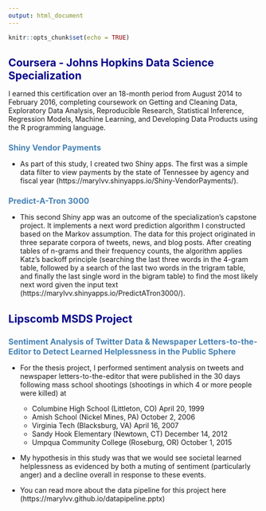 ```yaml
---
output: html_document
---
```


```r
knitr::opts_chunk$set(echo = TRUE)
```

<h1 style = "color: darkblue; font-size: 16pt"> Coursera - Johns Hopkins Data Science Specialization </h1>

I earned this certification over an 18-month period from August 2014 to February 2016, completing coursework on Getting and Cleaning Data, Exploratory Data Analysis, Reproducible Research, Statistical Inference, Regression Models, Machine Learning, and Developing Data Products using the R programming language.

<h2 style = "color: steelblue; font-size: 12pt"> Shiny Vendor Payments </h2>
- As part of this study, I created two Shiny apps.  The first was a simple data filter to view payments by the state of Tennessee by agency and fiscal year (https://marylvv.shinyapps.io/Shiny-VendorPayments/).  

<h2 style = "color: steelblue; font-size: 12pt"> Predict-A-Tron 3000 </h2>
- This second Shiny app was an outcome of the specialization's capstone project.  It implements a next word prediction algorithm I constructed based on the Markov assumption.  The data for this project originated in three separate corpora of tweets, news, and blog posts. After creating tables of n-grams and their frequency counts, the algorithm applies Katz's backoff principle (searching the last three words in the 4-gram table, followed by a search of the last two words in the trigram table, and finally the last single word in the bigram table) to find the most likely next word given the input text (https://marylvv.shinyapps.io/PredictATron3000/).



<h1 style = "color: darkblue; font-size: 16pt"> Lipscomb MSDS Project </h1>
<h2 style = "color: steelblue; font-size: 12pt"> Sentiment Analysis of Twitter Data & Newspaper Letters-to-the-Editor to Detect Learned Helplessness in the Public Sphere </h2>
- For the thesis project, I performed sentiment analysis on tweets and newspaper letters-to-the-editor that were published in the 30 days following mass school shootings (shootings in which 4 or more people were killed) at
    - Columbine High School (Littleton, CO) April 20, 1999
    - Amish School (Nickel Mines, PA) October 2, 2006 
    - Virginia Tech (Blacksburg, VA) April 16, 2007 
    - Sandy Hook Elementary (Newtown, CT) December 14, 2012 
    - Umpqua Community College (Roseburg, OR) October 1, 2015 

- My hypothesis in this study was that we would see societal learned helplessness as evidenced by both a muting of sentiment (particularly anger) and a decline overall in response to these events.

- You can read more about the data pipeline for this project here (https://marylvv.github.io/datapipeline.pptx)

